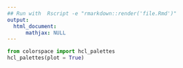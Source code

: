 ```yaml
---
## Run with  Rscript -e "rmarkdown::render('file.Rmd')"
output:
  html_document:
      mathjax: NULL
---
```



```python
from colorspace import hcl_palettes
hcl_palettes(plot = True)
```
